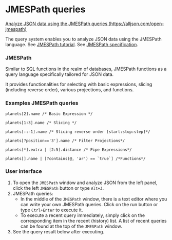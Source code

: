 # JMESPath queries

[Analyze JSON data using the JMESPath queries (https://alljson.com/open-jmespath)](https://alljson.com/open-jmespath)

The query system enables you to analyze JSON data using the JMESPath language.
See [JMESPath tutorial](https://jmespath.org/tutorial.html).
See [JMESPath specification](https://jmespath.org/specification.html).

### JMESPath

Similar to SQL functions in the realm of databases, JMESPath functions as a query
language specifically tailored for JSON data.

It provides functionalities for selecting with basic expressions, slicing
(including reverse order), various projections, and functions.

### Examples JMESPath queries

```text
planets[2].name /* Basic Expression */

planets[1:3].name /* Slicing */

planets[::-1].name /* Slicing reverse order [start:stop:step]*/

planets[?position=='3'].name /* Filter Projections*/

planets[*].extra | [2:5].distance /* Pipe Expressions*/

planets[].name | [?contains(@, 'ar') == `true`] /*Functions*/
```

### User interface


<ThemedImg name="JMESPath" />

1. To open the `JMESPath` window and analyze JSON from the left panel,
   click the left `JMESPath` button or type `Alt+J`.
2. JMESPath queries:
   - In the middle of the `JMESPath` window, there is a text editor where you can write your own JMESPath queries.
     Click on the run button or type `Ctrl+Enter` to execute it.
   - To execute a recent query immediately, simply click on the corresponding item in the recent (history) list.
     A list of recent queries can be found at the top of the `JMESPath` window.
3. See the query result below after executing.

